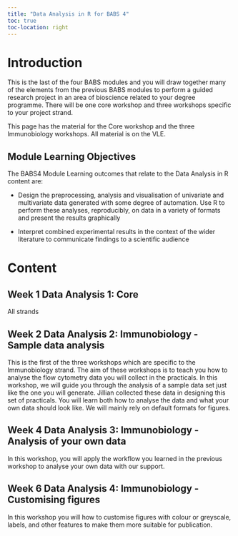 ```yaml
---
title: "Data Analysis in R for BABS 4"
toc: true
toc-location: right
---
```

# Introduction

This is the last of the four BABS modules and you will draw together many of the elements from the previous BABS modules to perform a guided research project in an area of bioscience related to your degree programme. There will be one core workshop and three workshops specific to your project strand.

This page has the material for the Core workshop and the three Immunobiology workshops. All material is on the VLE.

## Module Learning Objectives

The BABS4 Module Learning outcomes that relate to the Data Analysis in R content are:

-   Design the preprocessing, analysis and visualisation of univariate and multivariate data generated with some degree of automation.
Use R to perform these analyses, reproducibly, on data in a variety of formats and present the results graphically

-   Interpret combined experimental results in the context of the wider literature to communicate findings to a scientific audience

# Content

## Week 1 Data Analysis 1: Core

All strands


## Week 2 Data Analysis 2: Immunobiology - Sample data analysis

This is the first of the three workshops which are specific to the Immunobiology strand. The aim of these workshops is to teach you how to analyse the flow cytometry data you will collect in the practicals. In this workshop, we will guide you through the analysis of a sample data set just like the one you will generate. Jillian collected these data in designing this set of practicals. You will learn both how to analyse the data and what your own data should look like. We will mainly rely on default formats for figures.



## Week 4 Data Analysis 3: Immunobiology - Analysis of your own data

In this workshop, you will apply the workflow you learned in the previous workshop to analyse your own data with our support.



## Week 6 Data Analysis 4: Immunobiology - Customising figures

In this workshop you will how to customise figures with colour or greyscale, labels, and other features to make them more suitable for publication.
